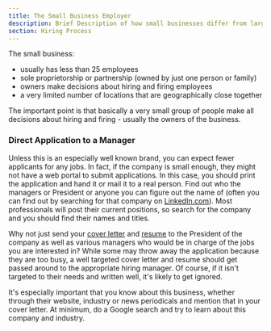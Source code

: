 ```yaml
---
title: The Small Business Employer
description: Brief Description of how small businesses differ from large businesses
section: Hiring Process
---
```


The small business:
* usually has less than 25 employees
* sole proprietorship or partnership (owned by just one person or family)
* owners make decisions about hiring and firing employees
* a very limited number of locations that are geographically close together

The important point is that basically a very small group of people make all decisions about hiring and firing - usually the owners of the business. 

### Direct Application to a Manager

Unless this is an especially well known brand, you can expect fewer applicants for any jobs. In fact, if the company is small enough, they might not have a web portal to submit applications. In this case, you should print the application and hand it or mail it to a real person. Find out who the managers or President or anyone you can figure out the name of (often you can find out by searching for that company on [LinkedIn.com](www.linkedin.com)). Most professionals will post their current positions, so search for the company and you should find their names and titles. 

Why not just send your [cover letter](/cover-letter) and [resume](/resume) to the President of the company as well as various managers who would be in charge of the jobs you are interested in? While some may throw away the application because they are too busy, a well targeted cover letter and resume should get passed around to the appropriate hiring manager. Of course, if it isn't targeted to their needs and written well, it's likely to get ignored.

It's especially important that you know about this business, whether through their website, industry or news periodicals and mention that in your cover letter. At minimum, do a Google search and try to learn about this company and industry.